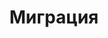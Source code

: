 ---
source-updated-at: 2025-05-16T04:52:11.000Z
translation-updated-at: 2025-06-02T20:04:30.586Z
title: Миграция
description: Узнайте, как выполнить миграцию с популярных фреймворков на Next.js
---